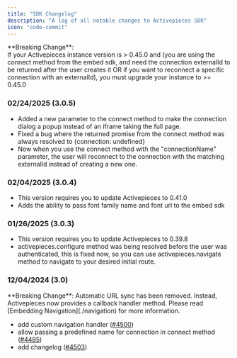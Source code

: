 ```yaml
---
title: "SDK Changelog"
description: "A log of all notable changes to Activepieces SDK"
icon: "code-commit"
---
```




<Warning>
**Breaking Change**: <br/>If your Activepieces instance version is > 0.45.0 and (you are using the connect method from the embed sdk, and need the connection externalId to be returned after the user creates it OR if you want to reconnect a specific connection with an externalId), you must upgrade your instance to >= 0.45.0
</Warning>


### 02/24/2025 (3.0.5)
- Added a new parameter to the connect method to make the connection dialog a popup instead of an iframe taking the full page.
- Fixed a bug where the returned promise from the connect method was always resolved to {connection: undefined}
- Now when you use the connect method with the "connectionName" parameter, the user will reconnect to the connection with the matching externalId instead of creating a new one.

### 02/04/2025 (3.0.4)

- This version requires you to update Activepieces to 0.41.0
- Adds the ability to pass font family name and font url to the embed sdk

### 01/26/2025 (3.0.3)

- This version requires you to update Activepieces to 0.39.8
- activepieces.configure method was being resolved before the user was authenticated, this is fixed now, so you can use activepieces.navigate method to navigate to your desired initial route.


### 12/04/2024 (3.0)

<Warning>
**Breaking Change**: Automatic URL sync has been removed. Instead, Activepieces now provides a callback handler method. Please read [Embedding Navigation](./navigation) for more information.
</Warning>

- add custom navigation handler ([#4500](https://github.com/activepieces/activepieces/pull/4500))
- allow passing a predefined name for connection in connect method ([#4485](https://github.com/activepieces/activepieces/pull/4485))
- add changelog ([#4503](https://github.com/activepieces/activepieces/pull/4503))
